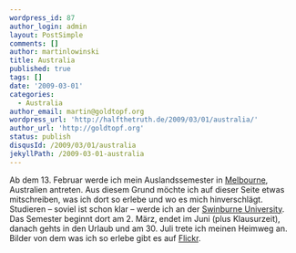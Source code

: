 ```yaml
---
wordpress_id: 87
author_login: admin
layout: PostSimple
comments: []
author: martinlowinski
title: Australia
published: true
tags: []
date: '2009-03-01'
categories:
  - Australia
author_email: martin@goldtopf.org
wordpress_url: 'http://halfthetruth.de/2009/03/01/australia/'
author_url: 'http://goldtopf.org'
status: publish
disqusId: /2009/03/01/australia
jekyllPath: /2009-03-01-australia
---
```


Ab dem 13. Februar werde ich mein Auslandssemester in <a href="http://maps.google.de/maps?f=q&amp;source=s_q&amp;hl=de&amp;geocode=&amp;q=Melbourne&amp;sll=51.151786,10.415039&amp;sspn=20.641509,56.865234&amp;ie=UTF8&amp;z=14&amp;iwloc=addr">Melbourne</a>, Australien antreten. Aus diesem Grund m&ouml;chte ich auf dieser Seite etwas mitschreiben, was ich dort so erlebe und wo es mich hinverschl&auml;gt. Studieren &ndash; soviel ist schon klar &ndash; werde ich an der <a href="http://www.swinburne.edu.au/">Swinburne University</a>. Das Semester beginnt dort am 2. M&auml;rz, endet im Juni (plus Klausurzeit), danach gehts in den Urlaub und am 30. Juli trete ich meinen Heimweg an. Bilder von dem was ich so erlebe gibt es auf <a href="http://flickr.com/photos/c0b0lt">Flickr</a>.
